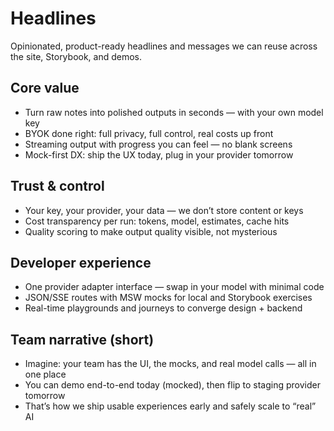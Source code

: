 
# Headlines

<Meta title="Lab/Headlines" />

Opinionated, product-ready headlines and messages we can reuse across the site, Storybook, and demos.

## Core value

- Turn raw notes into polished outputs in seconds — with your own model key
- BYOK done right: full privacy, full control, real costs up front
- Streaming output with progress you can feel — no blank screens
- Mock-first DX: ship the UX today, plug in your provider tomorrow

## Trust & control

- Your key, your provider, your data — we don’t store content or keys
- Cost transparency per run: tokens, model, estimates, cache hits
- Quality scoring to make output quality visible, not mysterious

## Developer experience

- One provider adapter interface — swap in your model with minimal code
- JSON/SSE routes with MSW mocks for local and Storybook exercises
- Real-time playgrounds and journeys to converge design + backend

## Team narrative (short)

- Imagine: your team has the UI, the mocks, and real model calls — all in one place
- You can demo end-to-end today (mocked), then flip to staging provider tomorrow
- That’s how we ship usable experiences early and safely scale to “real” AI
